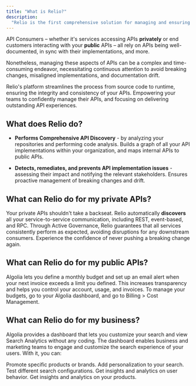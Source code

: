 ```yaml
---
title: "What is Relio?"
description:
  "Relio is the first comprehensive solution for managing and ensuring the integrety of your APIs from source code to runtime."
---
```


API Consumers – whether it's services accessing APIs **privately** or end customers interacting with your **public** APIs – all rely on APIs being well-documented, in sync with their implementations, and more.

Nonetheless, managing these aspects of APIs can be a complex and time-consuming endeavor, necessitating continuous attention to avoid breaking changes, misaligned implementations, and documentation drift.

Relio's platform streamlines the process from source code to runtime, ensuring the integrity and consistency of your APIs. Empowering your teams to confidently manage their APIs, and focusing on delivering outstanding API experiences.

## What does Relio do?

- **Performs Comprehensive API Discovery** - by analyzing your repositories and performing code analysis. Builds a graph of all your API implementations within your organization, and maps internal APIs to public APIs.

- **Detects, remediates, and prevents API implementation issues** - assessing their impact and notifying the relevant stakeholders. Ensures proactive management of breaking changes and drift.

## What can Relio do for my private APIs?

Your private APIs shouldn't take a backseat. Relio automatically **discovers** all your service-to-service communication, including REST, event-based, and RPC. Through Active Governance, Relio guarantees that all services consistently perform as expected, avoiding disruptions for any downstream consumers. Experience the confidence of never pushing a breaking change again.

## What can Relio do for my public APIs?

Algolia lets you define a monthly budget and set up an email alert when your next invoice exceeds a limit you defined. This increases transparency and helps you control your account, usage, and invoices. To manage your budgets, go to your Algolia dashboard, and go to Billing > Cost Management.


## What can Relio do for my business?

Algolia provides a dashboard that lets you customize your search and view Search Analytics without any coding. The dashboard enables business and marketing teams to engage and customize the search experience of your users. With it, you can:

Promote specific products or brands.
Add personalization to your search.
Test different search configurations.
Get insights and analytics on user behavior.
Get insights and analytics on your products.
